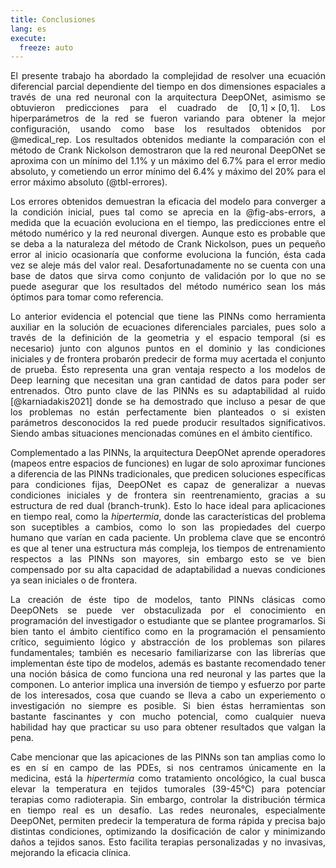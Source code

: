 ```yaml
---
title: Conclusiones
lang: es
execute: 
  freeze: auto
---
```


::: {style="text-align: justify"}
El presente trabajo ha abordado la complejidad de resolver una ecuación diferencial parcial dependiente del tiempo en dos dimensiones espaciales a través de una red neuronal con la arquitectura DeepONet, asimismo se obtuvieron predicciones para el cuadrado de $[0,1]\times[0,1]$. Los hiperparámetros de la red se fueron variando para obtener la mejor configuración, usando como base los resultados obtenidos por @medical_rep. Los resultados obtenidos mediante la comparación con el método de Crank Nickolson demostraron que la red neuronal DeepONet se aproxima con un mínimo del 1.1% y un máximo del 6.7% para el error medio absoluto, y cometiendo un error mínimo del 6.4% y máximo del 20% para el error máximo absoluto (@tbl-errores).

Los errores obtenidos demuestran la eficacia del modelo para converger a la condición inicial, pues tal como se aprecia en la @fig-abs-errors, a medida que la ecuación evoluciona en el tiempo, las predicciones entre el método numérico y la red neuronal divergen. Aunque esto es probable que se deba a la naturaleza del método de Crank Nickolson, pues un pequeño error al inicio ocasionaría que conforme evoluciona la función, ésta cada vez se aleje más del valor real. Desafortunadamente no se cuenta con una base de datos que sirva como conjunto de validación por lo que no se puede asegurar que los resultados del método numérico sean los más óptimos para tomar como referencia.

Lo anterior evidencia el potencial que tiene las PINNs como herramienta auxiliar en la solución de ecuaciones diferenciales parciales, pues solo a través de la definición de la geometria y el espacio temporal (si es necesario) junto con algunos puntos en el dominio y las condiciones iniciales y de frontera probarón predecir de forma muy acertada el conjunto de prueba. Ésto representa una gran ventaja respecto a los modelos de Deep learning que necesitan una gran cantidad de datos para poder ser entrenados. Otro punto clave de las PINNs es su adaptabilidad al ruido [@karniadakis2021] donde se ha demostrado que incluso a pesar de que los problemas no están perfectamente bien planteados o si existen parámetros desconocidos la red puede producir resultados significativos. Siendo ambas situaciones mencionadas comúnes en el ámbito científico.

Complementado a las PINNs, la arquitectura DeepONet aprende operadores (mapeos entre espacios de funciones) en lugar de solo aproximar funciones a diferencia de las PINNs tradicionales, que predicen soluciones específicas para condiciones fijas, DeepONet es capaz de generalizar a nuevas condiciones iniciales y de frontera sin reentrenamiento, gracias a su estructura de red dual (branch-trunk). Esto lo hace ideal para aplicaciones en tiempo real, como la *hipertermia*, donde las características del problema son suceptibles a cambios, como lo son las propiedades del cuerpo humano que varían en cada paciente. Un problema clave que se encontró es que al tener una estructura más compleja, los tiempos de entrenamiento respectos a las PINNs son mayores, sin embargo esto se ve bien compensado por su alta capacidad de adaptabilidad a nuevas condiciones ya sean iniciales o de frontera.

La creación de éste tipo de modelos, tanto PINNs clásicas como DeepONets se puede ver obstaculizada por el conocimiento en programación del investigador o estudiante que se plantee programarlos. Si bien tanto el ámbito científico como en la programación el pensamiento crítico, seguimiento lógico y abstracción de los problemas son pilares fundamentales; también es necesario familiarizarse con las librerías que implementan éste tipo de modelos, además es bastante recomendado tener una noción básica de como funciona una red neuronal y las partes que la componen. Lo anterior implica una inversión de tiempo y esfuerzo por parte de los interesados, cosa que cuando se lleva a cabo un experiemento o investigación no siempre es posible. Si bien éstas herramientas son bastante fascinantes y con mucho potencial, como cualquier nueva habilidad hay que practicar su uso para obtener resultados que valgan la pena.

Cabe mencionar que las apicaciones de las PINNs son tan amplias como lo es en sí en campo de las PDEs, si nos centramos únicamente en la medicina, está la *hipertermia* como tratamiento oncológico, la cual busca elevar la temperatura en tejidos tumorales (39-45°C) para potenciar terapias como radioterapia. Sin embargo, controlar la distribución térmica en tiempo real es un desafío. Las redes neuronales, especialmente DeepONet, permiten predecir la temperatura de forma rápida y precisa bajo distintas condiciones, optimizando la dosificación de calor y minimizando daños a tejidos sanos. Esto facilita terapias personalizadas y no invasivas, mejorando la eficacia clínica.






:::